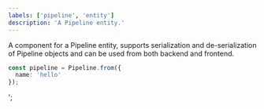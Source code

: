 ```yaml
---
labels: ['pipeline', 'entity']
description: 'A Pipeline entity.'
---
```


A component for a Pipeline entity, supports serialization and de-serialization of Pipeline objects and can be used from
both backend and frontend.

```ts
const pipeline = Pipeline.from({
  name: 'hello'
});
```
';
